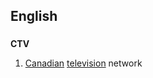 ==English==

==={{abbreviation}}===
'''CTV'''

{{wikipedia|CTV Television Network}}
# [[Canadian]] [[television]] network
